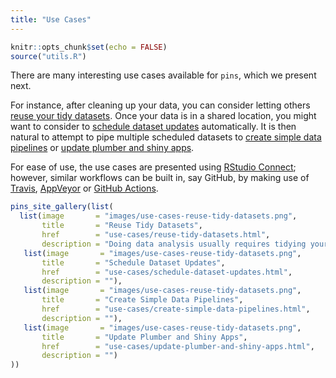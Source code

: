 ```yaml
---
title: "Use Cases"
---
```


```r
knitr::opts_chunk$set(echo = FALSE)
source("utils.R")
```

There are many interesting use cases available for `pins`, which we present next.

For instance, after cleaning up your data, you can consider letting others [reuse your tidy datasets](use-cases/reusing-tidy-datasets.html). Once your data is in a shared location, you might want to consider to [schedule dataset updates](use-cases/schedule-dataset-updates.html) automatically. It is then natural to attempt to pipe multiple scheduled datasets to [create simple data pipelines](use-cases/create-simple-data-pipelines.html) or [update plumber and shiny apps](use-cases/update-plumber-and-shiny-apps.html).

For ease of use, the use cases are presented using [RStudio Connect](https://rstudio.com/products/connect/); however, similar workflows can be built in, say GitHub, by making use of [Travis](https://travis-ci.org), [AppVeyor](http://appveyor.com) or [GitHub Actions](https://github.com/features/actions).

```r
pins_site_gallery(list(
  list(image       = "images/use-cases-reuse-tidy-datasets.png",
       title       = "Reuse Tidy Datasets",
       href        = "use-cases/reuse-tidy-datasets.html",
       description = "Doing data analysis usually requires tidying your data, a tidy dataset is something worth considering sharing with others or your future self. You can easily incorporate 'pins' in your data analysis workflows by sharing your tidy dataset with others in any of the supported boards (GitHub, Kaggle, RStudio Connect, etc)."),
   list(image       = "images/use-cases-reuse-tidy-datasets.png",
       title       = "Schedule Dataset Updates",
       href        = "use-cases/schedule-dataset-updates.html",
       description = ""),
   list(image       = "images/use-cases-reuse-tidy-datasets.png",
       title       = "Create Simple Data Pipelines",
       href        = "use-cases/create-simple-data-pipelines.html",
       description = ""),
   list(image       = "images/use-cases-reuse-tidy-datasets.png",
       title       = "Update Plumber and Shiny Apps",
       href        = "use-cases/update-plumber-and-shiny-apps.html",
       description = "")
))
```
